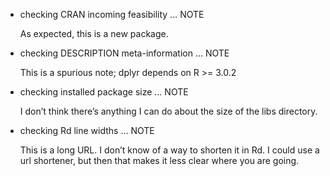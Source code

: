 
* checking CRAN incoming feasibility ... NOTE

  As expected, this is a new package.

* checking DESCRIPTION meta-information ... NOTE
  
  This is a spurious note; dplyr depends on R >= 3.0.2

* checking installed package size ... NOTE

  I don't think there's anything I can do about the size of the libs 
  directory.

* checking Rd line widths ... NOTE

  This is a long URL. I don't know of a way to shorten it in Rd.
  I could use a url shortener, but then that makes it less clear where
  you are going.